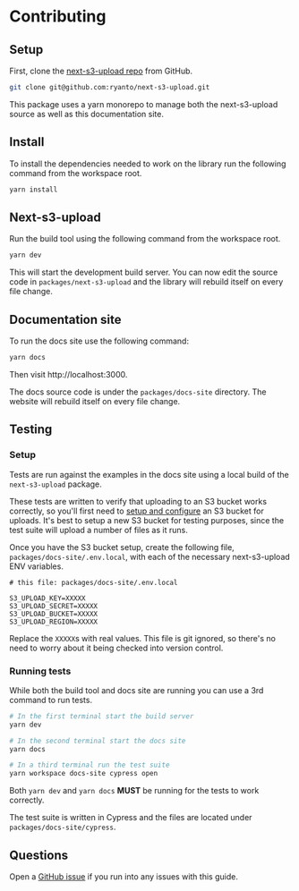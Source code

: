 # Contributing

## Setup

First, clone the [next-s3-upload repo](https://github.com/ryanto/next-s3-upload) from GitHub.

```bash
git clone git@github.com:ryanto/next-s3-upload.git
```

This package uses a yarn monorepo to manage both the next-s3-upload source as well as this documentation site.

## Install

To install the dependencies needed to work on the library run the following command from the workspace root.

```bash
yarn install
```

## Next-s3-upload

Run the build tool using the following command from the workspace root.

```bash
yarn dev
```

This will start the development build server. You can now edit the source code in `packages/next-s3-upload` and the library will rebuild itself on every file change.

## Documentation site

To run the docs site use the following command:

```bash
yarn docs
```

Then visit http://localhost:3000.

The docs source code is under the `packages/docs-site` directory. The website will rebuild itself on every file change.

## Testing

### Setup

Tests are run against the examples in the docs site using a local build of the `next-s3-upload` package.

These tests are written to verify that uploading to an S3 bucket works correctly, so you'll first need to [setup and configure](/setup) an S3 bucket for uploads. It's best to setup a new S3 bucket for testing purposes, since the test suite will upload a number of files as it runs.

Once you have the S3 bucket setup, create the following file, `packages/docs-site/.env.local`, with each of the necessary next-s3-upload ENV variables.

```text
# this file: packages/docs-site/.env.local

S3_UPLOAD_KEY=XXXXX
S3_UPLOAD_SECRET=XXXXX
S3_UPLOAD_BUCKET=XXXXX
S3_UPLOAD_REGION=XXXXX
```

Replace the `XXXXX`s with real values. This file is git ignored, so there's no need to worry about it being checked into version control.

### Running tests

While both the build tool and docs site are running you can use a 3rd command to run tests.

```bash
# In the first terminal start the build server
yarn dev

# In the second terminal start the docs site
yarn docs

# In a third terminal run the test suite
yarn workspace docs-site cypress open
```

Both `yarn dev` and `yarn docs` **MUST** be running for the tests to work correctly.

The test suite is written in Cypress and the files are located under `packages/docs-site/cypress`.

## Questions

Open a [GitHub issue](https://github.com/ryanto/next-s3-upload/issues) if you run into any issues with this guide.
